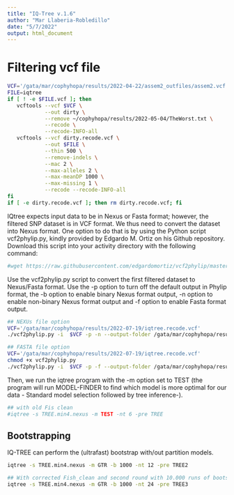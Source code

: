 ```yaml
---
title: "IQ-Tree v.1.6"
author: "Mar Llaberia-Robledillo"
date: "5/7/2022"
output: html_document
---
```


# Filtering vcf file

```bash
VCF='/gata/mar/cophyhopa/results/2022-04-22/assem2_outfiles/assem2.vcf'
FILE=iqtree
if [ ! -e $FILE.vcf ]; then
   vcftools --vcf $VCF \
            --out dirty \
            --remove ~/cophyhopa/results/2022-05-04/TheWorst.txt \
            --recode \
            --recode-INFO-all
   vcftools --vcf dirty.recode.vcf \
            --out $FILE \
            --thin 500 \
            --remove-indels \
            --mac 2 \
            --max-alleles 2 \
            --max-meanDP 1000 \
            --max-missing 1 \
            --recode --recode-INFO-all
fi
if [ -e dirty.recode.vcf ]; then rm dirty.recode.vcf; fi

```


IQtree expects input data to be in Nexus or Fasta format; however, the filtered SNP dataset is in VCF format. We thus need to convert the dataset into Nexus format. One option to do that is by using the Python script vcf2phylip.py, kindly provided by Edgardo M. Ortiz on his Github repository. Download this script into your activity directory with the following command:

```bash
#wget https://raw.githubusercontent.com/edgardomortiz/vcf2phylip/master/vcf2phylip.py
```

Use the vcf2phylip.py script to convert the first filtered dataset to Nexus/Fasta format. Use the -p option to turn off the default output in Phylip format, the -b option to enable binary Nexus format output, -n option to enable non-binary Nexus format output and -f option to enable Fasta format output.

```bash
## NEXUs file option
VCF='/gata/mar/cophyhopa/results/2022-07-19/iqtree.recode.vcf'
./vcf2phylip.py -i  $VCF -p -n --output-folder /gata/mar/cophyhopa/results/2022-07-19/ --output-prefix TREE   ## non-binary option
```

```bash
## FASTA file option 
VCF='/gata/mar/cophyhopa/results/2022-07-19/iqtree.recode.vcf'
chmod +x vcf2phylip.py
./vcf2phylip.py -i  $VCF -p -f --output-folder /gata/mar/cophyhopa/results/2022-07-19/ --output-prefix TREE 
```

Then, we run the iqtree program with the -m option set to TEST (the program will run MODEL-FINDER to find which model is more optimal for our data -  Standard model selection followed by tree inference-). 

```bash
## with old Fis clean 
#iqtree -s TREE.min4.nexus -m TEST -nt 6 -pre TREE

```

## Bootstrapping 

IQ-TREE can perform the (ultrafast) bootstrap with/out partition models. 

```bash
iqtree -s TREE.min4.nexus -m GTR -b 1000 -nt 12 -pre TREE2

```

```bash
## With corrected Fish_clean and second round with 10.000 runs of bootstrap 
iqtree -s TREE.min4.nexus -m GTR -b 1000 -nt 24 -pre TREE3

```
